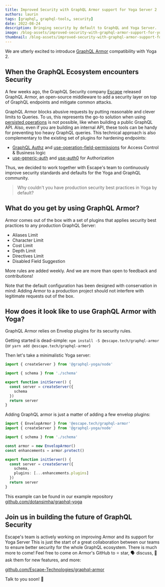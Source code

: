 ```yaml
---
title: Improved Security with GraphQL Armor support for Yoga Server 2
authors: laurin
tags: [graphql, graphql-tools, security]
date: 2022-08-24
description: Bringing security by default to GraphQL and Yoga Server.
image: /blog-assets/improved-security-with-graphql-armor-support-for-yoga-server-2/cover.png
thumbnail: /blog-assets/improved-security-with-graphql-armor-support-for-yoga-server-2/cover.png
---
```



<Article />

We are utterly excited to introduce [GraphQL Armor](https://github.com/Escape-Technologies/graphql-armor) compatibility with Yoga 2.

## When the GraphQL Ecosystem encounters Security

A few weeks ago, the GraphQL Security company [Escape](https://escape.tech) released GraphQL Armor, an open-source middleware to add a security layer on top of GraphQL endpoints and mitigate common attacks.

GraphQL Armor blocks abusive requests by putting reasonable and clever limits to Queries. To us, this represents the go-to solution when using [persisted operations](https://envelop.dev/plugins/use-persisted-operations) is not possible, like when building a public GraphQL API. Also, even if you are building an internal API, these tools can be handy for preventing too heavy GraphQL queries. This technical approach is also complementary to the existing set of plugins for hardening endpoints:

- [GraphQL Authz](https://the-guild.dev/blog/graphql-authz) and [use-operation-field-permissions](https://envelop.dev/plugins/use-operation-field-permissions) for Access Control & Business logic
- [use-generic-auth](https://envelop.dev/plugins/use-generic-auth) and [use-auth0](https://envelop.dev/plugins/use-auth0) for Authorization

Thus, we decided to work together with Escape's team to continuously improve security standards and defaults for the Yoga and GraphQL community.

> Why couldn't you have production security best practices in Yoga by default?

## What do you get by using GraphQL Armor?

Armor comes out of the box with a set of plugins that applies security best practices to any production GraphQL Server:

- Aliases Limit
- Character Limit
- Cost Limit
- Depth Limit
- Directives Limit
- Disabled Field Suggestion

More rules are added weekly. And we are more than open to feedback and contributions!

Note that the default configuration has been designed with conservation in mind: Adding Armor to a production project should not interfere with legitimate requests out of the box.

## How does it look like to use GraphQL Armor with Yoga?

GraphQL Armor relies on Envelop plugins for its security rules.

Getting started is dead-simple: `npm install -S @escape.tech/graphql-armor` (or `yarn add @escape.tech/graphql-armor`)

Then let's take a minimalistic Yoga server:

```ts
import { createServer } from '@graphql-yoga/node'

import { schema } from './schema'

export function initServer() {
  const server = createServer({
    schema
  })
  return server
}
```

Adding GraphQL armor is just a matter of adding a few envelop plugins:

```ts
import { EnvelopArmor } from '@escape.tech/graphql-armor'
import { createServer } from '@graphql-yoga/node'

import { schema } from './schema'

const armor = new EnvelopArmor()
const enhancements = armor.protect()

export function initServer() {
  const server = createServer({
    schema,
    plugins: [...enhancements.plugins]
  })
  return server
}
```

This example can be found in our example repository [github.com/dotansimha/graphql-yoga](https://github.com/dotansimha/graphql-yoga/tree/master/examples)

<YouTube youTubeId="Rklux1aF5Tc" />

## Join us in building the future of GraphQL Security

Escape's team is actively working on improving Armor and its support for Yoga Server
This is just the start of a great collaboration between our teams to ensure better security for the whole GraphQL ecosystem.
There is much more to come!
Feel free to come on Armor's GitHub to ⭐ star, 🗣️ discuss, 🎉 ask them for new features, and more:

[github.com/Escape-Technologies/graphql-armor](https://github.com/Escape-Technologies/graphql-armor)

Talk to you soon! 🤟

